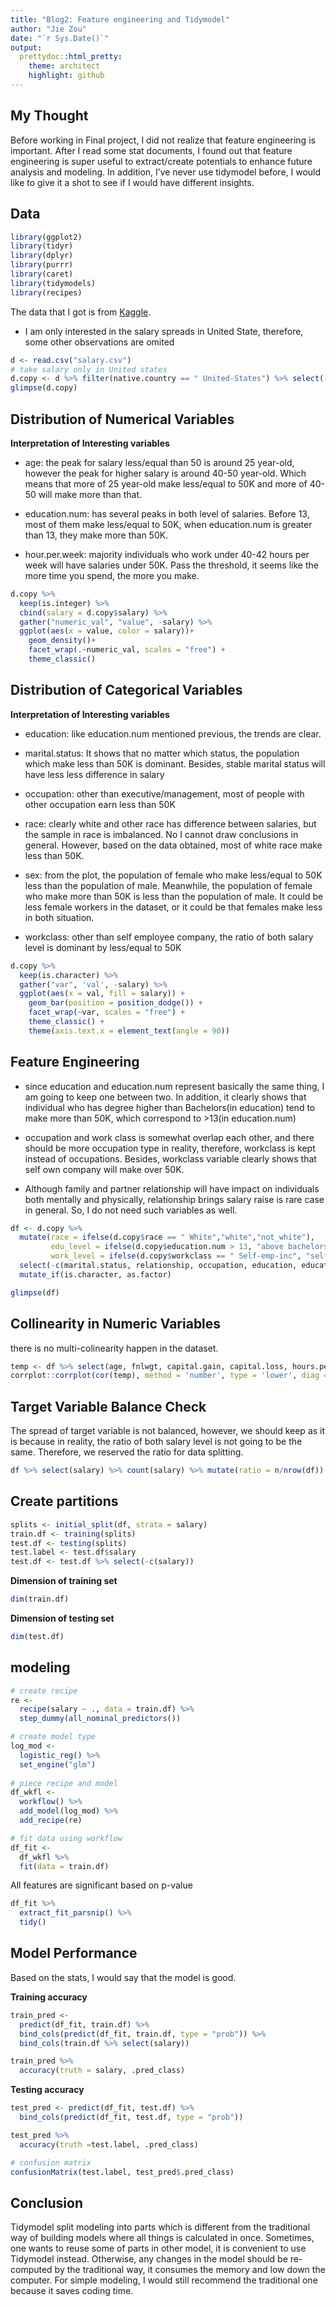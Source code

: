 ```yaml
---
title: "Blog2: Feature engineering and Tidymodel"
author: "Jie Zou"
date: "`r Sys.Date()`"
output:
  prettydoc::html_pretty:
    theme: architect
    highlight: github
---
```


## My Thought

Before working in Final project, I did not realize that feature engineering is important. After I read some stat documents, I found out that feature engineering is super useful to extract/create potentials to enhance future analysis and modeling. In addition, I've never use tidymodel before, I would like to give it a shot to see if I would have different insights.

## Data

```r
library(ggplot2)
library(tidyr)
library(dplyr)
library(purrr)
library(caret)
library(tidymodels)
library(recipes)
```

The data that I got is from [Kaggle](<https://www.kaggle.com/datasets/ayessa/salary-prediction-classification/code?select=salary.csv>).

-   I am only interested in the salary spreads in United State, therefore, some other observations are omited

```r
d <- read.csv("salary.csv")
# take salary only in United states
d.copy <- d %>% filter(native.country == " United-States") %>% select(-c(native.country))
glimpse(d.copy)
```

## Distribution of Numerical Variables

**Interpretation of Interesting variables**

-   age: the peak for salary less/equal than 50 is around 25 year-old, however the peak for higher salary is around 40-50 year-old. Which means that more of 25 year-old make less/equal to 50K and more of 40-50 will make more than that.

-   education.num: has several peaks in both level of salaries. Before 13, most of them make less/equal to 50K, when education.num is greater than 13, they make more than 50K.

-   hour.per.week: majority individuals who work under 40-42 hours per week will have salaries under 50K. Pass the threshold, it seems like the more time you spend, the more you make.

```r
d.copy %>% 
  keep(is.integer) %>% 
  cbind(salary = d.copy$salary) %>% 
  gather("numeric_val", "value", -salary) %>% 
  ggplot(aes(x = value, color = salary))+
    geom_density()+
    facet_wrap(.~numeric_val, scales = "free") +
    theme_classic()
```

## Distribution of Categorical Variables

**Interpretation of Interesting variables**

-   education: like education.num mentioned previous, the trends are clear.

-   marital.status: It shows that no matter which status, the population which make less than 50K is dominant. Besides, stable marital status will have less less difference in salary

-   occupation: other than executive/management, most of people with other occupation earn less than 50K

-   race: clearly white and other race has difference between salaries, but the sample in race is imbalanced. No I cannot draw conclusions in general. However, based on the data obtained, most of white race make less than 50K.

-   sex: from the plot, the population of female who make less/equal to 50K less than the population of male. Meanwhile, the population of female who make more than 50K is less than the population of male. It could be less female workers in the dataset, or it could be that females make less in both situation.

-   workclass: other than self employee company, the ratio of both salary level is dominant by less/equal to 50K

```r
d.copy %>% 
  keep(is.character) %>% 
  gather("var", 'val', -salary) %>% 
  ggplot(aes(x = val, fill = salary)) + 
    geom_bar(position = position_dodge()) +
    facet_wrap(~var, scales = "free") + 
    theme_classic() +
    theme(axis.text.x = element_text(angle = 90))
```

## Feature Engineering

-   since education and education.num represent basically the same thing, I am going to keep one between two. In addition, it clearly shows that individual who has degree higher than Bachelors(in education) tend to make more than 50K, which correspond to >13(in education.num)

-   occupation and work class is somewhat overlap each other, and there should be more occupation type in reality, therefore, workclass is kept instead of occupations. Besides, workclass variable clearly shows that self own company will make over 50K.

-   Although family and partner relationship will have impact on individuals both mentally and physically, relationship brings salary raise is rare case in general. So, I do not need such variables as well.

```r
df <- d.copy %>% 
  mutate(race = ifelse(d.copy$race == " White","white","not_white"),
         edu_level = ifelse(d.copy$education.num > 13, "above bachelors", "below/equal bachelors"),
         work_level = ifelse(d.copy$workclass == " Self-emp-inc", "self emp", "worker")) %>% 
  select(-c(marital.status, relationship, occupation, education, education.num, workclass)) %>% 
  mutate_if(is.character, as.factor)

glimpse(df)
```

## Collinearity in Numeric Variables

there is no multi-colinearity happen in the dataset.


```r
temp <- df %>% select(age, fnlwgt, capital.gain, capital.loss, hours.per.week)
corrplot::corrplot(cor(temp), method = 'number', type = 'lower', diag = FALSE)
```



## Target Variable Balance Check

The spread of target variable is not balanced, however, we should keep as it is because in reality, the ratio of both salary level is not going to be the same. Therefore, we reserved the ratio for data splitting.

```r
df %>% select(salary) %>% count(salary) %>% mutate(ratio = n/nrow(df))
```

## Create partitions

```r
splits <- initial_split(df, strata = salary)
train.df <- training(splits)
test.df <- testing(splits)
test.label <- test.df$salary
test.df <- test.df %>% select(-c(salary))
```
**Dimension of training set**
```r
dim(train.df)
```
**Dimension of testing set**
```r
dim(test.df)
```

## modeling

```r
# create recipe
re <- 
  recipe(salary ~ ., data = train.df) %>% 
  step_dummy(all_nominal_predictors())

# create model type
log_mod <- 
  logistic_reg() %>% 
  set_engine("glm")
  
# piece recipe and model
df_wkfl <- 
  workflow() %>% 
  add_model(log_mod) %>% 
  add_recipe(re)
```

```r
# fit data using workflow
df_fit <- 
  df_wkfl %>% 
  fit(data = train.df)
```
All features are significant based on p-value
```r
df_fit %>% 
  extract_fit_parsnip() %>% 
  tidy()
```

## Model Performance

Based on the stats, I would say that the model is good.

**Training accuracy**
```r
train_pred <- 
  predict(df_fit, train.df) %>% 
  bind_cols(predict(df_fit, train.df, type = "prob")) %>% 
  bind_cols(train.df %>% select(salary))

train_pred %>% 
  accuracy(truth = salary, .pred_class)
```
**Testing accuracy**
```r
test_pred <- predict(df_fit, test.df) %>% 
  bind_cols(predict(df_fit, test.df, type = "prob")) 

test_pred %>% 
  accuracy(truth =test.label, .pred_class)
```

```r
# confusion matrix
confusionMatrix(test.label, test_pred$.pred_class)
```

## Conclusion

Tidymodel split modeling into parts which is different from the traditional way of building models where all things is calculated in once. Sometimes, one wants to reuse some of parts in other model, it is convenient to use Tidymodel instead. Otherwise, any changes in the model should be re-computed by the traditional way, it consumes the memory and low down the computer. For simple modeling, I would still recommend the traditional one because it saves coding time.
